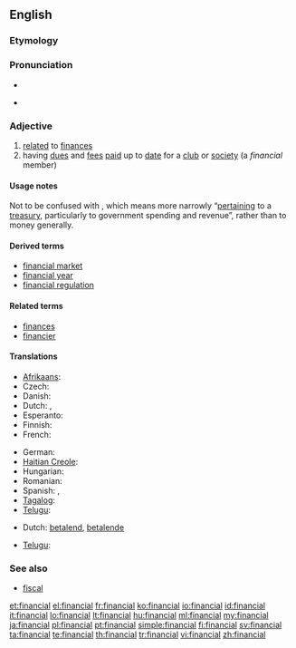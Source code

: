 ==English==

===Etymology===
{{suffix|finance|al}}

===Pronunciation===
* {{audio|en-us-financial.ogg|Audio (US)}}

* {{IPA|/faɪˈnænʃəl/}}

===Adjective===
{{en-adj|-}}

# [[relate]]d to [[finance]]s
# having [[due]]s and [[fee]]s [[paid]] up to [[date]] for a [[club]] or [[society]] (a ''financial'' member)

====Usage notes====
Not to be confused with {{term|fiscal}}, which means more narrowly “[[pertaining]] to a [[treasury]], particularly to government spending and revenue”, rather than to money generally.

====Derived terms====
* [[financial market]]
* [[financial year]]
* [[financial regulation]]

====Related terms====
* [[finances]]
* [[financier]]

====Translations====
{{trans-top|related to finances}}
* [[Afrikaans]]: {{t|af|finansiële}}
* Czech: {{t+|cs|finanční|m}}
* Danish: {{t|da|financiel}}
* Dutch: {{t+|nl|financieel}}, {{t-|nl|financiële}}
* Esperanto: {{t|eo|financa}}
* Finnish: {{t+|fi|taloudellinen}}
* French: {{t+|fr|financier}}
{{trans-mid}}
* German: {{t+|de|finanziell}}
* [[Haitian Creole]]: {{tø|ht|finansye}}
* Hungarian: {{t+|hu|pénzügyi}}
* Romanian: {{t|ro|financiar}}
* Spanish: {{t+|es|financiero|m}}, {{t-|es|financiera|f}}
* [[Tagalog]]: {{t|tl|pinansiyal}}
* [[Telugu]]: {{t|te|ఆర్ధిక|tr=ardhika|sc=Telu}}
{{trans-bottom}}

{{trans-top|paying}}
* Dutch: [[betalend]], [[betalende]]
{{trans-mid}}
* [[Telugu]]: {{t|te|చెల్లించు|tr=cellimcu|sc=Telu}}
{{trans-bottom}}

===See also===
* [[fiscal]]

[[et:financial]]
[[el:financial]]
[[fr:financial]]
[[ko:financial]]
[[io:financial]]
[[id:financial]]
[[it:financial]]
[[lo:financial]]
[[lt:financial]]
[[hu:financial]]
[[ml:financial]]
[[my:financial]]
[[ja:financial]]
[[pl:financial]]
[[pt:financial]]
[[simple:financial]]
[[fi:financial]]
[[sv:financial]]
[[ta:financial]]
[[te:financial]]
[[th:financial]]
[[tr:financial]]
[[vi:financial]]
[[zh:financial]]